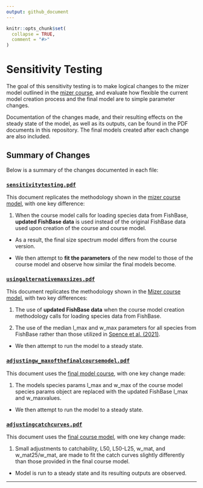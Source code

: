 ```yaml
---
output: github_document
---
```


<!-- README.md is generated from README.Rmd. Please edit that file -->

```r
knitr::opts_chunk$set(
  collapse = TRUE,
  comment = "#>"
)
```

# Sensitivity Testing

<!-- badges: start -->
<!-- badges: end -->

The goal of this sensitivity testing is to make logical changes to the mizer model outlined in the [mizer course](https://mizer.course.nov22.sizespectrum.org), and evaluate how flexible the current model creation process and the final model are to simple parameter changes.

Documentation of the changes made, and their resulting effects on the steady state of the model, as well as its outputs, can be found in the PDF documents in this repository. The final models created after each change are also included.

## Summary of Changes

Below is a summary of the changes documented in each file:

### [`sensitivitytesting.pdf`](https://github.com/jessicawestworth/sensitivitytesting/blob/main/sensitivitytesting.pdf)

This document replicates the methodology shown in the [mizer course model](https://github.com/gustavdelius/mizerCourse), with one key difference:\n

1. When the course model calls for loading species data from FishBase, **updated FishBase data** is used instead of the original FishBase data used upon creation of the course and course model.\n

- As a result, the final size spectrum model differs from the course version.\n

- We then attempt to **fit the parameters** of the new model to those of the course model and observe how similar the final models become.\n

### [`usingalternativemaxsizes.pdf`](https://github.com/jessicawestworth/sensitivitytesting/blob/main/usingalternativemaxsizes.pdf)

This document replicates the methodology shown in the [Mizer course model](https://github.com/gustavdelius/mizerCourse), with two key differences:\n

1. The use of **updated FishBase data** when the course model creation methodology calls for loading species data from FishBase.\n

2. The use of the median l_max and w_max parameters for all species from FishBase rather than those utilized in [Spence et al. (2021)](https://onlinelibrary.wiley.com/doi/10.1111/faf.12543).\n

- We then attempt to run the model to a steady state.\n

### [`adjustingw_maxofthefinalcoursemodel.pdf`](https://github.com/jessicawestworth/sensitivitytesting/blob/main/adjustingw_maxofthefinalcoursemodel.pdf)

This document uses the [final model course](https://github.com/gustavdelius/mizerCourse/blob/master/build/cel_model_landings.rds), with one key change made:\n

1. The models species params l_max and w_max of the course model species params object are replaced with the updated FishBase l_max and w_max\n values.

- We then attempt to run the model to a steady state.\n

### [`adjustingcatchcurves.pdf`](https://github.com/jessicawestworth/sensitivitytesting/blob/main/adjustingcatchcurves.pdf)

This document uses the [final course model ](https://github.com/gustavdelius/mizerCourse/blob/master/build/cel_model_landings.rds), with one key change made:\n

1. Small adjustments to catchability, L50, L50-L25, w_mat, and w_mat25/w_mat, are made to fit the catch curves slightly differently than those provided in the final course model.\n

- Model is run to a steady state and its resulting outputs are observed.\n

---